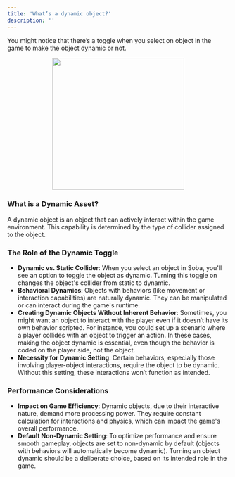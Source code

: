 ```yaml
---
title: 'What’s a dynamic object?'
description: ''
---
```


You might notice that there’s a toggle when you select on object in the game to make the object dynamic or not.

<p align="center">
  <img width="300" noZoom src="https://i.imgur.com/1mkOjkc.png" />
</p>

### **What is a Dynamic Asset?**

A dynamic object is an object that can actively interact within the game environment. This capability is determined by the type of collider assigned to the object.

### **The Role of the Dynamic Toggle**

- **Dynamic vs. Static Collider**: When you select an object in Soba, you'll see an option to toggle the object as dynamic. Turning this toggle on changes the object's collider from static to dynamic.
- **Behavioral Dynamics**: Objects with behaviors (like movement or interaction capabilities) are naturally dynamic. They can be manipulated or can interact during the game's runtime.
- **Creating Dynamic Objects Without Inherent Behavior**: Sometimes, you might want an object to interact with the player even if it doesn’t have its own behavior scripted. For instance, you could set up a scenario where a player collides with an object to trigger an action. In these cases, making the object dynamic is essential, even though the behavior is coded on the player side, not the object.
- **Necessity for Dynamic Setting**: Certain behaviors, especially those involving player-object interactions, require the object to be dynamic. Without this setting, these interactions won’t function as intended.

### **Performance Considerations**

- **Impact on Game Efficiency**: Dynamic objects, due to their interactive nature, demand more processing power. They require constant calculation for interactions and physics, which can impact the game's overall performance.
- **Default Non-Dynamic Setting**: To optimize performance and ensure smooth gameplay, objects are set to non-dynamic by default (objects with behaviors will automatically become dynamic). Turning an object dynamic should be a deliberate choice, based on its intended role in the game.
